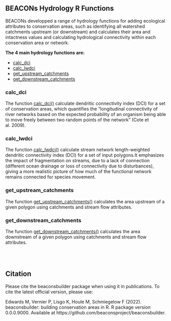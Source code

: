 ## BEACONs Hydrology R Functions
BEACONs developped a range of hydrology functions for adding ecological attributes to conservation areas, such as identifying all watershed catchments upstream (or downstream) and calculates their area and intactness values and calculating hydrological connectivity within each conservation area or network.

**The 4 main hydrology functions are:**

- [calc_dci](calc_dci.qmd)
- [calc_lwdci](calc_lwdci.qmd)
- [get_upstream_catchments](get_upstream_catchments.qmd)
- [get_downstream_catchments](get_downstream_catchments.qmd)

### calc_dci

The function [calc_dci()](dci.qmd) calculate dendritic connectivity index (DCI) for a set of conservation areas, which quantifies the “longitudinal connectivity of river networks based on the expected probability of an organism being able to move freely between two random points of the network” (Cote et al. 2009).

### calc_lwdci 

The function [calc_lwdci()](dci.qmd) calculate stream network length-weighted dendritic connectivity index (DCI) for a set of input polygons.It emphasizes the impact of fragmentation on streams, due to a lack of connection (different ocean drainage or loss of connectivity due to disturbances), giving a more realistic picture of how much of the functional network remains connected for species movement.

### get_upstream_catchments 
The function [get_upstream_catchments()](get_upstream_catchments.qmd) calculates the area upstream of a given polygon using catchments and stream flow attributes.

### get_downstream_catchments
The function [get_downstream_catchments()](get_downstream_catchments.qmd) calculates the area downstream of a given polygon using catchments and stream flow attributes.


<br>
<br>

## Citation
Please cite the beaconsbuilder package when using it in publications. To cite the latest official version, please use:

Edwards M, Vernier P, Lisgo K, Houle M, Schmiegelow F (2022). beaconsbuilder: building conservation areas in R. R package version 0.0.0.9000. Available at https://github.com/beaconsproject/beaconsbuilder.